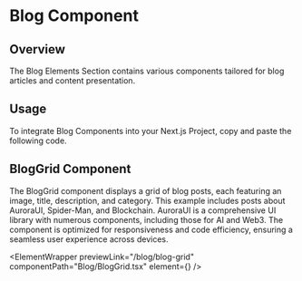 
# Blog Component

## Overview

The Blog Elements Section contains various components tailored for blog articles and content presentation.

## Usage

To integrate Blog Components into your Next.js Project, copy and paste the following code.

## BlogGrid Component

The BlogGrid component displays a grid of blog posts, each featuring an image, title, description, and category. This example includes posts about AuroraUI, Spider-Man, and Blockchain. AuroraUI is a comprehensive UI library with numerous components, including those for AI and Web3. The component is optimized for responsiveness and code efficiency, ensuring a seamless user experience across devices.


<ElementWrapper
 previewLink="/blog/blog-grid"
 componentPath="Blog/BlogGrid.tsx" 
  element={<BlogGrid />}
/>
